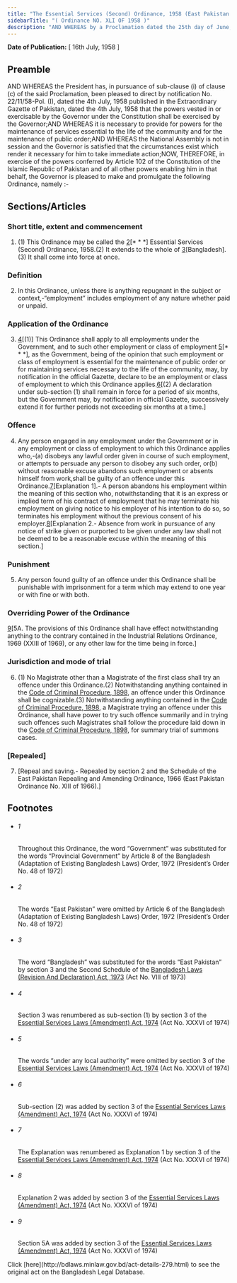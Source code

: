 ```yaml
---
title: "The Essential Services (Second) Ordinance, 1958 (East Pakistan Ordinance)"
sidebarTitle: "( Ordinance NO. XLI OF 1958 )"
description: "AND WHEREAS by a Proclamation dated the 25th day of June, 1958, under Article 193 of the Constitution of the Islamic Republic of Pakistan, the President has assumed to himself all the powers vested in, or exercisable by the Governor of East Pakistan;1♣"
---
```


**Date of Publication:** [ 16th July, 1958 ]

## Preamble

AND WHEREAS the President has, in pursuance of sub-clause (i) of clause (c) of the said Proclamation, been pleased to direct by notification No. 22/11/58-Pol. (I), dated the 4th July, 1958 published in the Extraordinary Gazette of Pakistan, dated the 4th July, 1958 that the powers vested in or exercisable by the Governor under the Constitution shall be exercised by the Governor;AND WHEREAS it is necessary to provide for powers for the maintenance of services essential to the life of the community and for the maintenance of public order;AND WHEREAS the National Assembly is not in session and the Governor is satisfied that the circumstances exist which render it necessary for him to take immediate action;NOW, THEREFORE, in exercise of the powers conferred by Article 102 of the Constitution of the Islamic Republic of Pakistan and of all other powers enabling him in that behalf, the Governor is pleased to make and promulgate the following Ordinance, namely :-

## Sections/Articles

### Short title, extent and commencement

1. (1) This Ordinance may be called the [2](1)[\* \* \*] Essential Services (Second) Ordinance, 1958.(2) It extends to the whole of [3](2)[Bangladesh].(3) It shall come into force at once.

### Definition

2. In this Ordinance, unless there is anything repugnant in the subject or context,-“employment” includes employment of any nature whether paid or unpaid.

### Application of the Ordinance

3. [4](1)[(1)] This Ordinance shall apply to all employments under the Government, and to such other employment or class of employment [5](2)[\* \* \*], as the Government, being of the opinion that such employment or class of employment is essential for the maintenance of public order or for maintaining services necessary to the life of the community, may, by notification in the official Gazette, declare to be an employment or class of employment to which this Ordinance applies.[6](3)[(2) A declaration under sub-section (1) shall remain in force for a period of six months, but the Government may, by notification in official Gazette, successively extend it for further periods not exceeding six months at a time.]

### Offence

4. Any person engaged in any employment under the Government or in any employment or class of employment to which this Ordinance applies who,-(a) disobeys any lawful order given in course of such employment, or attempts to persuade any person to disobey any such order, or(b) without reasonable excuse abandons such employment or absents himself from work,shall be guilty of an offence under this Ordinance.[7](1)[Explanation 1].- A person abandons his employment within the meaning of this section who, notwithstanding that it is an express or implied term of his contract of employment that he may terminate his employment on giving notice to his employer of his intention to do so, so terminates his employment without the previous consent of his employer.[8](2)[Explanation 2.- Absence from work in pursuance of any notice of strike given or purported to be given under any law shall not be deemed to be a reasonable excuse within the meaning of this section.]

### Punishment

5. Any person found guilty of an offence under this Ordinance shall be punishable with imprisonment for a term which may extend to one year or with fine or with both.

### Overriding Power of the Ordinance

[9](1)[5A. The provisions of this Ordinance shall have effect notwithstanding anything to the contrary contained in the Industrial Relations Ordinance, 1969 (XXIII of 1969), or any other law for the time being in force.]

### Jurisdiction and mode of trial

6. (1) No Magistrate other than a Magistrate of the first class shall try an offence under this Ordinance.(2) Notwithstanding anything contained in the [Code of Criminal Procedure, 1898](/laws/act-75 "Code of Criminal Procedure, 1898"), an offence under this Ordinance shall be cognizable.(3) Notwithstanding anything contained in the [Code of Criminal Procedure, 1898](/laws/act-75 "Code of Criminal Procedure, 1898"), a Magistrate trying an offence under this Ordinance, shall have power to try such offence summarily and in trying such offences such Magistrates shall follow the procedure laid down in the [Code of Criminal Procedure, 1898](/laws/act-75 "Code of Criminal Procedure, 1898"), for summary trial of summons cases.

### [Repealed]

7. [Repeal and saving.- Repealed by section 2 and the Schedule of the East Pakistan Repealing and Amending Ordinance, 1966 (East Pakistan Ordinance No. XIII of 1966).]

## Footnotes

- ###### 1

  Throughout this Ordinance, the word “Government” was substituted for the words “Provincial Government” by Article 8 of the Bangladesh (Adaptation of Existing Bangladesh Laws) Order, 1972 (President’s Order No. 48 of 1972)

- ###### 2

  The words “East Pakistan” were omitted by Article 6 of the Bangladesh (Adaptation of Existing Bangladesh Laws) Order, 1972 (President’s Order No. 48 of 1972)

- ###### 3

  The word “Bangladesh” was substituted for the words “East Pakistan” by section 3 and the Second Schedule of the [Bangladesh Laws (Revision And Declaration) Act, 1973](/laws/act-430 "Bangladesh Laws (Revision And Declaration) Act, 1973") (Act No. VIII of 1973)

- ###### 4

  Section 3 was renumbered as sub-section (1) by section 3 of the [Essential Services Laws (Amendment) Act, 1974](/laws/act-469 "Essential Services Laws (Amendment) Act, 1974") (Act No. XXXVI of 1974)

- ###### 5

  The words “under any local authority” were omitted by section 3 of the [Essential Services Laws (Amendment) Act, 1974](/laws/act-469 "Essential Services Laws (Amendment) Act, 1974") (Act No. XXXVI of 1974)

- ###### 6

  Sub-section (2) was added by section 3 of the [Essential Services Laws (Amendment) Act, 1974](/laws/act-469 "Essential Services Laws (Amendment) Act, 1974") (Act No. XXXVI of 1974)

- ###### 7

  The Explanation was renumbered as Explanation 1 by section 3 of the [Essential Services Laws (Amendment) Act, 1974](/laws/act-469 "Essential Services Laws (Amendment) Act, 1974") (Act No. XXXVI of 1974)

- ###### 8

  Explanation 2 was added by section 3 of the [Essential Services Laws (Amendment) Act, 1974](/laws/act-469 "Essential Services Laws (Amendment) Act, 1974") (Act No. XXXVI of 1974)

- ###### 9

  Section 5A was added by section 3 of the [Essential Services Laws (Amendment) Act, 1974](/laws/act-469 "Essential Services Laws (Amendment) Act, 1974") (Act No. XXXVI of 1974)

<Note>
  Click [here](http://bdlaws.minlaw.gov.bd/act-details-279.html) to see the original act on the Bangladesh Legal Database.
</Note>
